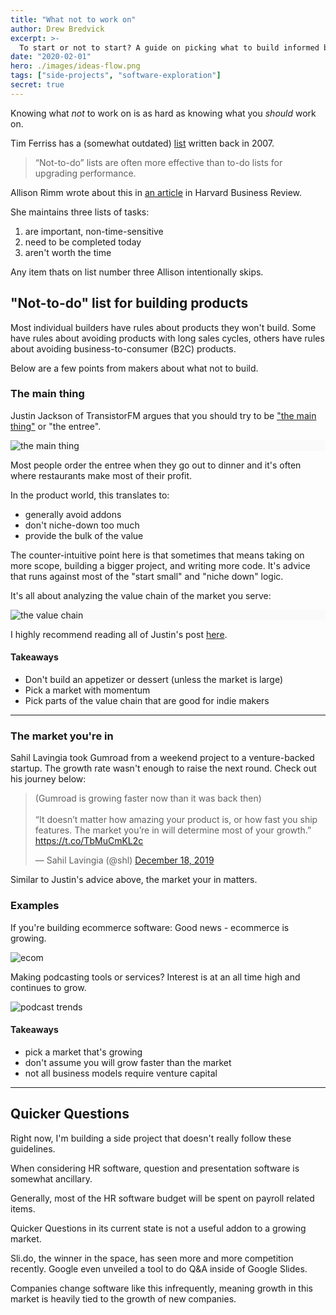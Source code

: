 ```yaml
---
title: "What not to work on"
author: Drew Bredvick
excerpt: >-
  To start or not to start? A guide on picking what to build informed by my failed side project.
date: "2020-02-01"
hero: ./images/ideas-flow.png
tags: ["side-projects", "software-exploration"]
secret: true
---
```

Knowing what _not_ to work on is as hard as knowing what you _should_ work on.

Tim Ferriss has a (somewhat outdated) [list](https://tim.blog/2007/08/16/the-not-to-do-list-9-habits-to-stop-now/) written back in 2007.

> “Not-to-do” lists are often more effective than to-do lists for upgrading performance.

Allison Rimm wrote about this in [an article](https://hbr.org/2018/03/taming-the-epic-to-do-list) in Harvard Business Review.

She maintains three lists of tasks:

1. are important, non-time-sensitive
2. need to be completed today
3. aren't worth the time

Any item thats on list number three Allison intentionally skips.

## "Not-to-do" list for building products

Most individual builders have rules about products they won't build. Some have rules about avoiding products with long sales cycles, others have rules about avoiding business-to-consumer (B2C) products.

Below are a few points from makers about what not to build.

### The main thing

Justin Jackson of TransistorFM argues that you should try to be ["the main thing"](https://justinjackson.ca/the-main-thing) or "the entree".

<div style="background-color: #fafafa;">

![the main thing](./images/the-main-thing.png)

</div>

Most people order the entree when they go out to dinner and it's often where restaurants make most of their profit.

In the product world, this translates to:

- generally avoid addons
- don't niche-down too much
- provide the bulk of the value

The counter-intuitive point here is that sometimes that means taking on more scope, building a bigger project, and writing more code. It's advice that runs against most of the "start small" and "niche down" logic.

It's all about analyzing the value chain of the market you serve:

<div style="background-color: #fafafa;">

![the value chain](./images/mapping-the-email-value-chain.png)

</div>

I highly recommend reading all of Justin's post [here](https://justinjackson.ca/the-main-thing?ref=drew.tech).

#### Takeaways

- Don't build an appetizer or dessert (unless the market is large)
- Pick a market with momentum
- Pick parts of the value chain that are good for indie makers

---

### The market you're in

Sahil Lavingia took Gumroad from a weekend project to a venture-backed startup. The growth rate wasn't enough to raise the next round. Check out his journey below:

<div style="align-self: center; width: 100%; max-width: 500px" id="testing">
  <blockquote class="twitter-tweet" data-conversation="none" data-theme="dark">
    <p lang="en" dir="ltr">
      (Gumroad is growing faster now than it was back then)
      <br />
      <br />
      “It doesn’t matter how amazing your product is, or how fast you ship features.
      The market you’re in will determine most of your growth.”<a href="https://t.co/TbMuCmKL2c">
        https://t.co/TbMuCmKL2c
      </a>
    </p>
    &mdash; Sahil Lavingia (@shl) <a href="https://twitter.com/shl/status/1207333860268077058?ref_src=twsrc%5Etfw">December 18, 2019</a>
  </blockquote>
</div>

Similar to Justin's advice above, the market your in matters.

### Examples 
If you're building ecommerce software: Good news - ecommerce is growing.

![ecom](./images/ecom.png)

Making podcasting tools or services? Interest is at an all time high and continues to grow.

![podcast trends](./images/trends-podcast.png)

#### Takeaways
- pick a market that's growing
- don't assume you will grow faster than the market
- not all business models require venture capital

---

## Quicker Questions

Right now, I'm building a side project that doesn't really follow these guidelines.

When considering HR software, question and presentation software is somewhat ancillary.

Generally, most of the HR software budget will be spent on payroll related items.

Quicker Questions in its current state is not a useful addon to a growing market.

Sli.do, the winner in the space, has seen more and more competition recently. Google even unveiled a tool to do Q&A inside of Google Slides.

Companies change software like this infrequently, meaning growth in this market is heavily tied to the growth of new companies.
